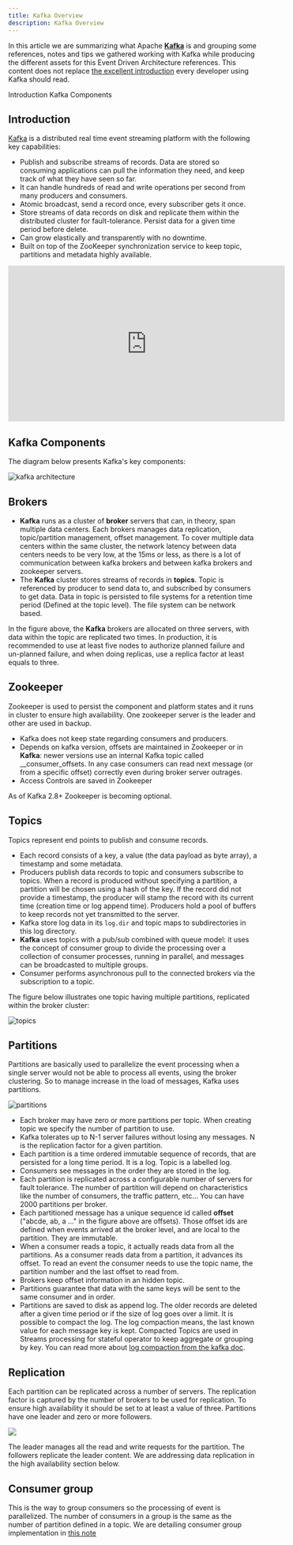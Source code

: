 ```yaml
---
title: Kafka Overview
description: Kafka Overview
---
```


In this article we are summarizing what Apache [**Kafka**](https://Kafka.apache.org) is and grouping some references, notes and tips we gathered working with Kafka while producing the different assets for this Event Driven Architecture references. This content does not replace [the excellent introduction](https://Kafka.apache.org/intro) every developer using Kafka should read.

<AnchorLinks>
  <AnchorLink>Introduction</AnchorLink>
  <AnchorLink>Kafka Components</AnchorLink>
</AnchorLinks>

## Introduction

[Kafka](https://Kafka.apache.org) is a distributed real time event streaming platform with the following key capabilities:

* Publish and subscribe streams of records. Data are stored so consuming applications can pull the information they need, and keep track of what they have seen so far.
* It can handle hundreds of read and write operations per second from many producers and consumers.
* Atomic broadcast, send a record once, every subscriber gets it once.
* Store streams of data records on disk and replicate them within the distributed cluster for fault-tolerance. Persist data for a given time period before delete.
* Can grow elastically and transparently with no downtime.
* Built on top of the ZooKeeper synchronization service to keep topic, partitions and metadata highly available.

<iframe width="560" height="315" src="https://www.youtube.com/embed/aj9CDZm0Glc" frameborder="0" allow="accelerometer; autoplay; encrypted-media; gyroscope; picture-in-picture" allowfullscreen></iframe>


## Kafka Components

The diagram below presents Kafka's key components:

![kafka architecture](../images/kafka-hl-view.png)

## Brokers

* **Kafka** runs as a cluster of **broker** servers that can, in theory, span multiple data centers. Each brokers manages data replication, topic/partition management, offset management.
To cover multiple data centers within the same cluster, the network latency between data centers needs to be very low, at the 15ms or less, as there is a lot of communication between kafka brokers and between kafka brokers and zookeeper servers.
* The **Kafka** cluster stores streams of records in **topics**. Topic is referenced by producer to send data to, and subscribed by consumers to get data. Data in topic is persisted to file systems for a retention time period (Defined at the topic level). The file system can be network based.

In the figure above, the **Kafka** brokers are allocated on three servers, with data within the topic are replicated two times. In production, it is recommended to use at least five nodes to authorize planned failure and un-planned failure, and when doing replicas, use a replica factor at least equals to three.

## Zookeeper

Zookeeper is used to persist the component and platform states and it runs in cluster to ensure high availability. One zookeeper server is the leader and other are used in backup.

* Kafka does not keep state regarding consumers and producers.
* Depends on kafka version, offsets are maintained in Zookeeper or in **Kafka**: newer versions use an internal Kafka topic called __consumer_offsets. In any case consumers can read next message (or from a specific offset) correctly even during broker server outrages.
* Access Controls are saved in Zookeeper

As of Kafka 2.8+ Zookeeper is becoming optional.

## Topics

Topics represent end points to publish and consume records.

* Each record consists of a key, a value (the data payload as byte array), a timestamp and some metadata.
* Producers publish data records to topic and consumers subscribe to topics. When a record is produced without specifying a partition, a partition will be chosen using a hash of the key. If the record did not provide a timestamp, the producer will stamp the record with its current time (creation time or log append time). Producers hold a pool of buffers to keep records not yet transmitted to the server.
* Kafka store log data in its `log.dir` and topic maps to subdirectories in this log directory.
* **Kafka** uses topics with a pub/sub combined with queue model: it uses the concept of consumer group to divide the processing over a collection of consumer processes, running in parallel, and messages can be broadcasted to multiple groups.
* Consumer performs asynchronous pull to the connected brokers via the subscription to a topic.

The figure below illustrates one topic having multiple partitions, replicated within the broker cluster:

![topics](../images/kafka-topic-partition.png)

## Partitions

Partitions are basically used to parallelize the event processing when a single server would not be able to process all events, using the broker clustering. So to manage increase in the load of messages, Kafka uses partitions.

![partitions](../images/topic-part-offset.png)

* Each broker may have zero or more partitions per topic. When creating topic we specify the number of partition to use.
* Kafka tolerates up to N-1 server failures without losing any messages. N is the replication factor for a given partition.
* Each partition is a time ordered immutable sequence of records, that are persisted for a long time period. It is a log. Topic is a labelled log.
* Consumers see messages in the order they are stored in the log.
* Each partition is replicated across a configurable number of servers for fault tolerance. The number of partition will depend on characteristics like the number of consumers, the traffic pattern, etc... You can have 2000 partitions per broker.
* Each partitioned message has a unique sequence id called **offset** ("abcde, ab, a ..." in the figure above are offsets). Those offset ids are defined when events arrived at the broker level, and are local to the partition. They are immutable.
* When a consumer reads a topic, it actually reads data from all the partitions. As a consumer reads data from a partition, it advances its offset. To read an event the consumer needs to use the topic name, the partition number and the last offset to read from.
* Brokers keep offset information in an hidden topic.
* Partitions guarantee that data with the same keys will be sent to the same consumer and in order.
* Partitions are saved to disk as append log. The older records are deleted after a given time period or if the size of log goes over a limit.
It is possible to compact the log. The log compaction means, the last known value for each message key is kept. Compacted Topics
are used in Streams processing for stateful operator to keep aggregate or grouping by key. You can read more about [log compaction from the kafka doc](https://kafka.apache.org/documentation/#design_compactionbasics).

## Replication

Each partition can be replicated across a number of servers. The replication factor is captured by the number of brokers to be used for replication. To ensure high availability it should be set to at least a value of three.
Partitions have one leader and zero or more followers.

![](../images/topic-replication.png)

The leader manages all the read and write requests for the partition. The followers replicate the leader content. We are addressing data replication in the high availability section below.

## Consumer group

This is the way to group consumers so the processing of event is parallelized. The number of consumers in a group is the same as the number of partition defined in a topic. We are detailing consumer group implementation in [this note](../kafka-producers-consumers/#kafka-consumers)

